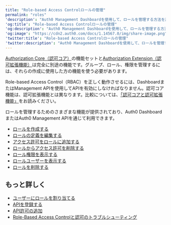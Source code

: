 ```yaml
---
title: "Role-based Access Controlロールの管理"
permalink: "roles"
'description': "Auth0 Management Dashboardを使用して、ロールを管理する方法を説明します。Auth0のAPI Authorization Core（認可コア）機能セットで使用するものです。"
'og:title': "Role-based Access Controlロールの管理"
'og:description': "Auth0 Management Dashboardを使用して、ロールを管理する方法を説明します。Auth0のAPI Authorization Core（認可コア）機能セットで使用するものです。"
'og:image': "https://cdn2.auth0.com/docs/1.14567.0/img/share-image.png"
'twitter:title': "Role-based Access Controlロールの管理"
'twitter:description': "Auth0 Management Dashboardを使用して、ロールを管理する方法を説明します。Auth0のAPI Authorization Core（認可コア）機能セットで使用するものです。"
---
```


<Callout icon="file-lines" color="#0EA5E9" iconType="regular">

[Authorization Core（認可コア）](/docs/ja-jp/manage-users/access-control/rbac)の機能セットと[Authorization Extension（認可拡張機能）](/docs/ja-jp/customize/extensions/authorization-extension)は完全に別途の機能です。グループ、ロール、権限を管理するには、それらの作成に使用した方の機能を使う必要があります。

</Callout>

Role-based Access Control（RBAC）を正しく動作させるには、Dashboardまたは<Tooltip data-tooltip-id="react-containers-DefinitionTooltip-0" href="/docs/ja-jp/glossary?term=management-api" tip="Management API: 顧客が管理タスクを実行できるようにするための製品。" cta="用語集の表示">Management API</Tooltip>を使用してAPIを有効にしなければなりません。認可コア機能は、認可拡張機能とは異なります。比較については、[「認可コアと認可拡張機能」](/docs/ja-jp/manage-users/access-control/authorization-core-vs-authorization-extension)をお読みください。

ロールを管理するためのさまざまな機能が提供されており、<Tooltip data-tooltip-id="react-containers-DefinitionTooltip-0" href="/docs/ja-jp/glossary?term=auth0-dashboard" tip="Auth0 Dashboard: サービスを構成するためのAuth0の主製品。" cta="用語集の表示">Auth0 Dashboard</Tooltip>またはAuth0 Management APIを通じて利用できます。

* [ロールを作成する](/docs/ja-jp/manage-users/access-control/configure-core-rbac/roles/create-roles)
* [ロールの定義を編集する](/docs/ja-jp/manage-users/access-control/configure-core-rbac/roles/edit-role-definitions)
* [アクセス許可をロールに追加する](/docs/ja-jp/manage-users/access-control/configure-core-rbac/roles/add-permissions-to-roles)
* [ロールからアクセス許可を削除する](/docs/ja-jp/manage-users/access-control/configure-core-rbac/roles/remove-permissions-from-roles)
* [ロール権限を表示する](/docs/ja-jp/manage-users/access-control/configure-core-rbac/roles/view-role-permissions)
* [ロールユーザーを表示する](/docs/ja-jp/manage-users/access-control/configure-core-rbac/roles/view-users-assigned-to-roles)
* [ロールを削除する](/docs/ja-jp/manage-users/access-control/configure-core-rbac/roles/delete-roles)

## もっと詳しく

* [ユーザーにロールを割り当てる](/docs/ja-jp/manage-users/access-control/configure-core-rbac/rbac-users/assign-roles-to-users)
* [APIを登録する](/docs/ja-jp/get-started/auth0-overview/set-up-apis)
* [API許可の追加](/docs/ja-jp/get-started/apis/add-api-permissions)
* [Role-Based Access Controlと認可のトラブルシューティング](/docs/ja-jp/troubleshoot/authentication-issues/troubleshoot-rbac-authorization)